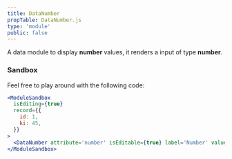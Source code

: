```yaml
---
title: DataNumber
propTable: DataNumber.js
type: 'module'
public: false
---
```


A data module to display **number** values, it renders a input of type **number**.

### Sandbox

Feel free to play around with the following code:

```jsx
<ModuleSandbox
  isEditing={true}
  record={{
    id: 1,
    ki: 45,
  }}
>
  <DataNumber attribute='number' isEditable={true} label='Number' value={45} />
</ModuleSandbox>
```
